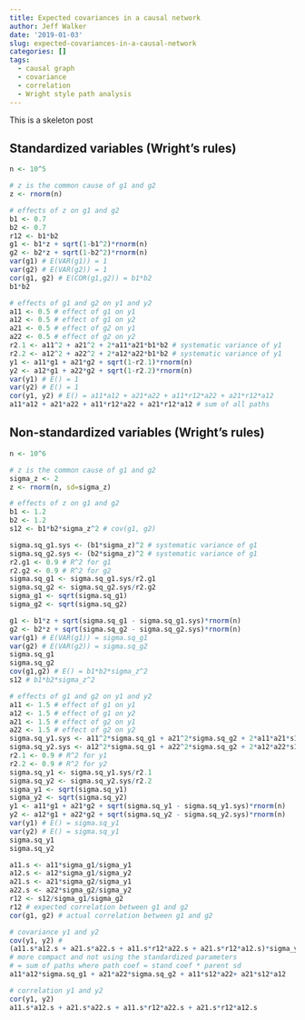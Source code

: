 ```yaml
---
title: Expected covariances in a causal network
author: Jeff Walker
date: '2019-01-03'
slug: expected-covariances-in-a-causal-network
categories: []
tags:
  - causal graph
  - covariance
  - correlation
  - Wright style path analysis
---
```

This is a skeleton post

## Standardized variables (Wright's rules)
```r
n <- 10^5

# z is the common cause of g1 and g2
z <- rnorm(n)

# effects of z on g1 and g2
b1 <- 0.7
b2 <- 0.7
r12 <- b1*b2
g1 <- b1*z + sqrt(1-b1^2)*rnorm(n)
g2 <- b2*z + sqrt(1-b2^2)*rnorm(n)
var(g1) # E(VAR(g1)) = 1
var(g2) # E(VAR(g2)) = 1
cor(g1, g2) # E(COR(g1,g2)) = b1*b2
b1*b2

# effects of g1 and g2 on y1 and y2
a11 <- 0.5 # effect of g1 on y1
a12 <- 0.5 # effect of g1 on y2
a21 <- 0.5 # effect of g2 on y1
a22 <- 0.5 # effect of g2 on y2
r2.1 <- a11^2 + a21^2 + 2*a11*a21*b1*b2 # systematic variance of y1
r2.2 <- a12^2 + a22^2 + 2*a12*a22*b1*b2 # systematic variance of y1
y1 <- a11*g1 + a21*g2 + sqrt(1-r2.1)*rnorm(n)
y2 <- a12*g1 + a22*g2 + sqrt(1-r2.2)*rnorm(n)
var(y1) # E() = 1
var(y2) # E() = 1
cor(y1, y2) # E() = a11*a12 + a21*a22 + a11*r12*a22 + a21*r12*a12
a11*a12 + a21*a22 + a11*r12*a22 + a21*r12*a12 # sum of all paths
```

## Non-standardized variables (Wright's rules)

```r
n <- 10^6

# z is the common cause of g1 and g2
sigma_z <- 2
z <- rnorm(n, sd=sigma_z)

# effects of z on g1 and g2
b1 <- 1.2
b2 <- 1.2
s12 <- b1*b2*sigma_z^2 # cov(g1, g2)

sigma.sq_g1.sys <- (b1*sigma_z)^2 # systematic variance of g1
sigma.sq_g2.sys <- (b2*sigma_z)^2 # systematic variance of g1
r2.g1 <- 0.9 # R^2 for g1
r2.g2 <- 0.9 # R^2 for g2
sigma.sq_g1 <- sigma.sq_g1.sys/r2.g1
sigma.sq_g2 <- sigma.sq_g2.sys/r2.g2
sigma_g1 <- sqrt(sigma.sq_g1)
sigma_g2 <- sqrt(sigma.sq_g2)

g1 <- b1*z + sqrt(sigma.sq_g1 - sigma.sq_g1.sys)*rnorm(n)
g2 <- b2*z + sqrt(sigma.sq_g2 - sigma.sq_g2.sys)*rnorm(n)
var(g1) # E(VAR(g1)) = sigma.sq_g1
var(g2) # E(VAR(g2)) = sigma.sq_g2
sigma.sq_g1
sigma.sq_g2
cov(g1,g2) # E() = b1*b2*sigma_z^2
s12 # b1*b2*sigma_z^2

# effects of g1 and g2 on y1 and y2
a11 <- 1.5 # effect of g1 on y1
a12 <- 1.5 # effect of g1 on y2
a21 <- 1.5 # effect of g2 on y1
a22 <- 1.5 # effect of g2 on y2
sigma.sq_y1.sys <- a11^2*sigma.sq_g1 + a21^2*sigma.sq_g2 + 2*a11*a21*s12 # systematic variance of y1
sigma.sq_y2.sys <- a12^2*sigma.sq_g1 + a22^2*sigma.sq_g2 + 2*a12*a22*s12 # systematic variance of y2
r2.1 <- 0.9 # R^2 for y1
r2.2 <- 0.9 # R^2 for y2
sigma.sq_y1 <- sigma.sq_y1.sys/r2.1
sigma.sq_y2 <- sigma.sq_y2.sys/r2.2
sigma_y1 <- sqrt(sigma.sq_y1)
sigma_y2 <- sqrt(sigma.sq_y2)
y1 <- a11*g1 + a21*g2 + sqrt(sigma.sq_y1 - sigma.sq_y1.sys)*rnorm(n)
y2 <- a12*g1 + a22*g2 + sqrt(sigma.sq_y2 - sigma.sq_y2.sys)*rnorm(n)
var(y1) # E() = sigma.sq_y1
var(y2) # E() = sigma.sq_y1
sigma.sq_y1
sigma.sq_y2

a11.s <- a11*sigma_g1/sigma_y1
a12.s <- a12*sigma_g1/sigma_y2
a21.s <- a21*sigma_g2/sigma_y1
a22.s <- a22*sigma_g2/sigma_y2
r12 <- s12/sigma_g1/sigma_g2
r12 # expected correlation between g1 and g2
cor(g1, g2) # actual correlation between g1 and g2

# covariance y1 and y2
cov(y1, y2) #
(a11.s*a12.s + a21.s*a22.s + a11.s*r12*a22.s + a21.s*r12*a12.s)*sigma_y1*sigma_y2 # expected cov(y1, y2)
# more compact and not using the standardized parameters
# = sum of paths where path coef = stand coef * parent sd
a11*a12*sigma.sq_g1 + a21*a22*sigma.sq_g2 + a11*s12*a22+ a21*s12*a12

# correlation y1 and y2
cor(y1, y2)
a11.s*a12.s + a21.s*a22.s + a11.s*r12*a22.s + a21.s*r12*a12.s

```

